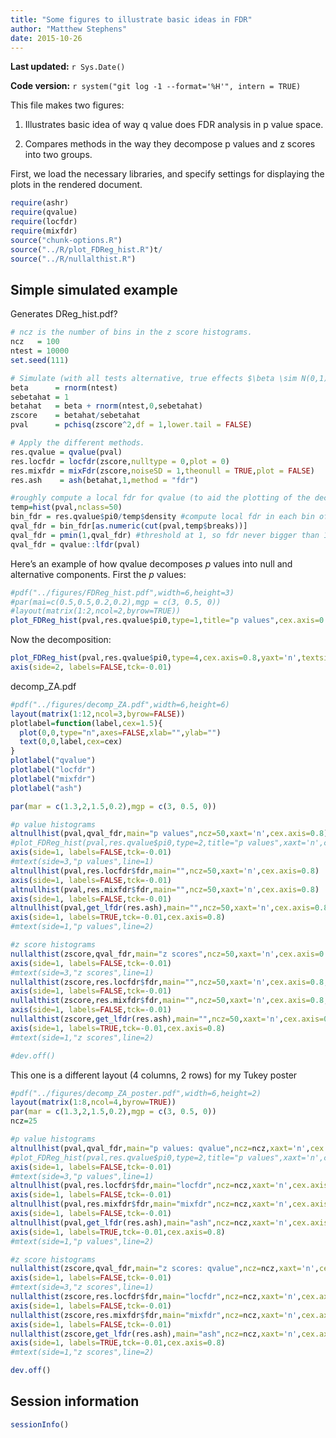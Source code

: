 ```yaml
---
title: "Some figures to illustrate basic ideas in FDR"
author: "Matthew Stephens"
date: 2015-10-26
---
```


**Last updated:** `r Sys.Date()`

**Code version:** `r system("git log -1 --format='%H'", intern = TRUE)`

This file makes two figures:

1. Illustrates basic idea of way q value does FDR analysis in p value space.

2. Compares methods in the way they decompose p values and z scores into
two groups.

First, we load the necessary libraries, and specify settings for
displaying the plots in the rendered document.

```r
require(ashr)
require(qvalue)
require(locfdr)
require(mixfdr)
source("chunk-options.R")
source("../R/plot_FDReg_hist.R")t/
source("../R/nullalthist.R")
```

## Simple simulated example

Generates DReg_hist.pdf?

```r

# ncz is the number of bins in the z score histograms.
ncz   = 100
ntest = 10000
set.seed(111)

# Simulate (with all tests alternative, true effects $\beta \sim N(0,1)$).
beta      = rnorm(ntest)
sebetahat = 1
betahat   = beta + rnorm(ntest,0,sebetahat)
zscore    = betahat/sebetahat
pval      = pchisq(zscore^2,df = 1,lower.tail = FALSE)

# Apply the different methods.
res.qvalue = qvalue(pval)
res.locfdr = locfdr(zscore,nulltype = 0,plot = 0)
res.mixfdr = mixFdr(zscore,noiseSD = 1,theonull = TRUE,plot = FALSE)
res.ash    = ash(betahat,1,method = "fdr")

#roughly compute a local fdr for qvalue (to aid the plotting of the decomposition in zscore space)
temp=hist(pval,nclass=50)
bin_fdr = res.qvalue$pi0/temp$density #compute local fdr in each bin of histogram
qval_fdr = bin_fdr[as.numeric(cut(pval,temp$breaks))]
qval_fdr = pmin(1,qval_fdr) #threshold at 1, so fdr never bigger than 1
qval_fdr = qvalue::lfdr(pval)
```

Here's an example of how qvalue decomposes $p$ values into null and alternative components. First the $p$ values:
```r
#pdf("../figures/FDReg_hist.pdf",width=6,height=3)
#par(mai=c(0.5,0.5,0.2,0.2),mgp = c(3, 0.5, 0))
#layout(matrix(1:2,ncol=2,byrow=TRUE))
plot_FDReg_hist(pval,res.qvalue$pi0,type=1,title="p values",cex.axis=0.8,cex.main=0.8)

```

Now the decomposition:
```r
plot_FDReg_hist(pval,res.qvalue$pi0,type=4,cex.axis=0.8,yaxt='n',textsize=0.9,cex.main=0.8,title="Decomposition into null/alternative")
axis(side=2, labels=FALSE,tck=-0.01)
```

############################## decomp_ZA.pdf #############################################
```r
#pdf("../figures/decomp_ZA.pdf",width=6,height=6)
layout(matrix(1:12,ncol=3,byrow=FALSE))
plotlabel=function(label,cex=1.5){
  plot(0,0,type="n",axes=FALSE,xlab="",ylab="")
  text(0,0,label,cex=cex)
}
plotlabel("qvalue")
plotlabel("locfdr")
plotlabel("mixfdr")
plotlabel("ash")

par(mar = c(1.3,2,1.5,0.2),mgp = c(3, 0.5, 0))

#p value histograms
altnullhist(pval,qval_fdr,main="p values",ncz=50,xaxt='n',cex.axis=0.8)
#plot_FDReg_hist(pval,res.qvalue$pi0,type=2,title="p values",xaxt='n',cex.axis=0.8)
axis(side=1, labels=FALSE,tck=-0.01)
#mtext(side=3,"p values",line=1)
altnullhist(pval,res.locfdr$fdr,main="",ncz=50,xaxt='n',cex.axis=0.8)
axis(side=1, labels=FALSE,tck=-0.01)
altnullhist(pval,res.mixfdr$fdr,main="",ncz=50,xaxt='n',cex.axis=0.8)
axis(side=1, labels=FALSE,tck=-0.01)
altnullhist(pval,get_lfdr(res.ash),main="",ncz=50,xaxt='n',cex.axis=0.8)
axis(side=1, labels=TRUE,tck=-0.01,cex.axis=0.8)
#mtext(side=1,"p values",line=2)

#z score histograms
nullalthist(zscore,qval_fdr,main="z scores",ncz=50,xaxt='n',cex.axis=0.8,ylim=c(0,0.3),xlim=c(-6,6))
axis(side=1, labels=FALSE,tck=-0.01)
#mtext(side=3,"z scores",line=1)
nullalthist(zscore,res.locfdr$fdr,main="",ncz=50,xaxt='n',cex.axis=0.8,ylim=c(0,0.3),xlim=c(-6,6))
axis(side=1, labels=FALSE,tck=-0.01)
nullalthist(zscore,res.mixfdr$fdr,main="",ncz=50,xaxt='n',cex.axis=0.8,ylim=c(0,0.3),xlim=c(-6,6))
axis(side=1, labels=FALSE,tck=-0.01)
nullalthist(zscore,get_lfdr(res.ash),main="",ncz=50,xaxt='n',cex.axis=0.8,ylim=c(0,0.3),xlim=c(-6,6))
axis(side=1, labels=TRUE,tck=-0.01,cex.axis=0.8)
#mtext(side=1,"z scores",line=2)

#dev.off()

```

This one is a different layout (4 columns, 2 rows) for my Tukey poster

```r
#pdf("../figures/decomp_ZA_poster.pdf",width=6,height=2)
layout(matrix(1:8,ncol=4,byrow=TRUE))
par(mar = c(1.3,2,1.5,0.2),mgp = c(3, 0.5, 0))
ncz=25

#p value histograms
altnullhist(pval,qval_fdr,main="p values: qvalue",ncz=ncz,xaxt='n',cex.axis=0.8)
#plot_FDReg_hist(pval,res.qvalue$pi0,type=2,title="p values",xaxt='n',cex.axis=0.8)
axis(side=1, labels=FALSE,tck=-0.01)
#mtext(side=3,"p values",line=1)
altnullhist(pval,res.locfdr$fdr,main="locfdr",ncz=ncz,xaxt='n',cex.axis=0.8)
axis(side=1, labels=FALSE,tck=-0.01)
altnullhist(pval,res.mixfdr$fdr,main="mixfdr",ncz=ncz,xaxt='n',cex.axis=0.8)
axis(side=1, labels=FALSE,tck=-0.01)
altnullhist(pval,get_lfdr(res.ash),main="ash",ncz=ncz,xaxt='n',cex.axis=0.8)
axis(side=1, labels=TRUE,tck=-0.01,cex.axis=0.8)
#mtext(side=1,"p values",line=2)

#z score histograms
nullalthist(zscore,qval_fdr,main="z scores: qvalue",ncz=ncz,xaxt='n',cex.axis=0.8,ylim=c(0,0.3),xlim=c(-6,6))
axis(side=1, labels=FALSE,tck=-0.01)
#mtext(side=3,"z scores",line=1)
nullalthist(zscore,res.locfdr$fdr,main="locfdr",ncz=ncz,xaxt='n',cex.axis=0.8,ylim=c(0,0.3),xlim=c(-6,6))
axis(side=1, labels=FALSE,tck=-0.01)
nullalthist(zscore,res.mixfdr$fdr,main="mixfdr",ncz=ncz,xaxt='n',cex.axis=0.8,ylim=c(0,0.3),xlim=c(-6,6))
axis(side=1, labels=FALSE,tck=-0.01)
nullalthist(zscore,get_lfdr(res.ash),main="ash",ncz=ncz,xaxt='n',cex.axis=0.8,ylim=c(0,0.3),xlim=c(-6,6))
axis(side=1, labels=TRUE,tck=-0.01,cex.axis=0.8)
#mtext(side=1,"z scores",line=2)

dev.off()
```


## Session information

```r
sessionInfo()
```
